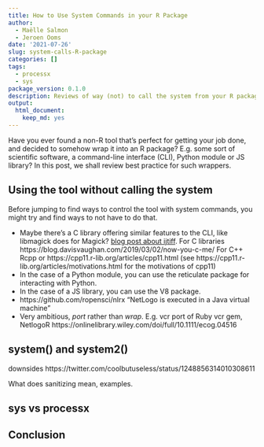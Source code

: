 ```yaml
---
title: How to Use System Commands in your R Package
author:
  - Maëlle Salmon
  - Jeroen Ooms
date: '2021-07-26'
slug: system-calls-R-package
categories: []
tags:
  - processx
  - sys
package_version: 0.1.0
description: Reviews of way (not) to call the system from your R package.
output:
  html_document:
    keep_md: yes
---
```


Have you ever found a non-R tool that's perfect for getting your job done, and decided to somehow wrap it into an R package?
E.g. some sort of scientific software, a command-line interface (CLI), Python module or JS library?
In this post, we shall review best practice for such wrappers.

## Using the tool without calling the system

Before jumping to find ways to control the tool with system commands, you might try and find ways to not have to do that.

* Maybe there's a C library offering similar features to the CLI, like libmagick does for Magick? [blog post about ijtiff](/blog/2018/04/12/ijtiff/). For C libraries https://blog.davisvaughan.com/2019/03/02/now-you-c-me/ For C++ Rcpp or https://cpp11.r-lib.org/articles/cpp11.html (see https://cpp11.r-lib.org/articles/motivations.html for the motivations of cpp11)
* In the case of a Python module, you can use the reticulate package for interacting with Python.
* In the case of a JS library, you can use the V8 package.
* https://github.com/ropensci/nlrx "NetLogo is executed in a Java virtual machine"
* Very ambitious, _port_ rather than _wrap_. E.g. vcr port of Ruby vcr gem, NetlogoR https://onlinelibrary.wiley.com/doi/full/10.1111/ecog.04516

## system() and system2()

downsides https://twitter.com/coolbutuseless/status/1248856314010308611

What does sanitizing mean, examples.

## sys vs processx

## Conclusion